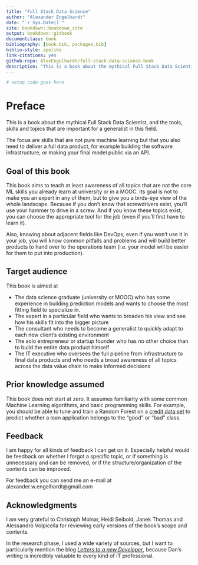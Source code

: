 ```yaml
--- 
title: "Full Stack Data Science"
author: "Alexander Engelhardt"
date: "`r Sys.Date()`"
site: bookdown::bookdown_site
output: bookdown::gitbook
documentclass: book
bibliography: [book.bib, packages.bib]
biblio-style: apalike
link-citations: yes
github-repo: AlexEngelhardt/full-stack-data-science-book
description: "This is a book about the mythical Full Stack Data Scientist, and the tools, skills and topics that are important for a generalist in this field."
---
```


```r
# setup code goes here
```

# Preface {-}

This is a book about the mythical Full Stack Data Scientist,
and the tools, skills and topics that are important for a generalist in this
field.

The focus are skills that are not pure machine learning but that you also need to deliver a full data product, for example building the software infrastructure, or making your final model public via an API.

## Goal of this book {-}

This book aims to teach at least awareness of all topics that are not the core ML skills you already learn at university or in a MOOC. Its goal is not to make you an expert in any of them, but to give you a birds-eye view of the whole landscape. Because if you don't know that screwdrivers exist, you'll use your hammer to drive in a screw. And if you know these topics exist, you can choose the appropriate tool for the job (even if you'll first have to learn it).

Also, knowing about adjacent fields like DevOps, even if you won't use it in your job, you will know common pitfalls and problems and will build better products to hand over to the operations team (i.e. your model will be easier for them to put into production).

## Target audience {-}

This book is aimed at

- The data science graduate (university or MOOC) who has some experience in building prediction models and wants to choose the most fitting field to specialize in.
- The expert in a particular field who wants to broaden his view and see how his skills fit into the bigger picture
- The consultant who needs to become a generalist to quickly adapt to each new client's existing environment
- The solo entrepreneur or startup founder who has no other choice than to build the entire data product himself
- The IT executive who oversees the full pipeline from infrastructure to final data products and who needs a broad awareness of all topics across the data value chain to make informed decisions

## Prior knowledge assumed {-}

This book does not start at zero. It assumes familiarity with some common Machine Learning algorithms, and basic programming skills. For example, you should be able to tune and train a Random Forest on a [credit data set](https://www.openml.org/d/31) to predict whether a loan application belongs to the "good" or "bad" class.

## Feedback {-}

I am happy for all kinds of feedback I can get on it. Especially helpful would be feedback on whether I forgot a specific topic, or if something is unnecessary and can be removed, or if the structure/organization of the contents can be improved.

For feedback you can send me an e-mail at alexander.w.engelhardt@gmail.com

## Acknowledgments {-}

I am very grateful to Christoph Molnar, Heidi Seibold, Janek Thomas and Alessandro Volpicella for reviewing early versions of the book's scope and contents.

In the research phase, I used a wide variety of sources, but I want to particularly mention the blog [*Letters to a new Developer*](https://letterstoanewdeveloper.com), because Dan's writing is incredibly valuable to every kind of IT professional.
